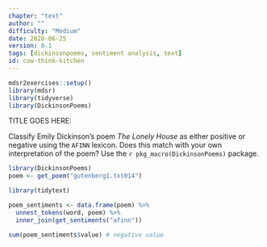 ```yaml
---
chapter: "text"
author: ""
difficulty: "Medium"
date: 2020-06-25 
version: 0.1
tags: [dickinsonpoems, sentiment analysis, text]
id: cow-think-kitchen
---
```


```r
mdsr2exercises::setup()
library(mdsr)
library(tidyverse)
library(DickinsonPoems)
```

TITLE GOES HERE: 


Classify Emily Dickinson's poem *The Lonely House* as either positive or negative using the `AFINN` lexicon. Does this match with your own interpretation of the poem? Use the `r pkg_macro(DickinsonPoems)` package.


```r
library(DickinsonPoems)
poem <- get_poem("gutenberg1.txt014")
```


  <!--begin-answer-->
```r
library(tidytext)

poem_sentiments <- data.frame(poem) %>%
  unnest_tokens(word, poem) %>%
  inner_join(get_sentiments("afinn"))

sum(poem_sentiments$value) # negative value
```
  
  <!--end-answer-->


